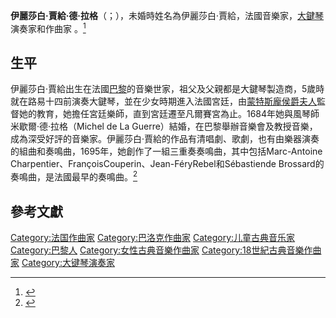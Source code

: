 {{noteTA
|T = zh-cn:伊丽莎白·雅凯·德拉盖尔; zh-tw:伊麗莎白·賈給·德·拉格;
|1=zh-cn:德拉盖尔; zh-tw:德·拉格;
|2=zh-cn:雅凯; zh-tw:賈給
}}
'''伊麗莎白·賈給·德·拉格'''（{{lang-fr|Élisabeth Jacquet de La Guerre}}；{{bd|1665年|3月17日|1729年|6月27日}}），未婚時姓名為伊麗莎白·賈給，法國音樂家，[[大鍵琴|大鍵琴]]演奏家和作曲家 。<ref>{{Cite web |url=http://www.thefamouspeople.com/profiles/elisabeth-claude-jacquet-de-la-guerre-470.php |title=Elisabeth Claude Jacquet De La Guerre |access-date=2017-02-25 |archive-date=2020-10-30 |archive-url=https://web.archive.org/web/20201030190556/https://www.thefamouspeople.com/profiles/elisabeth-claude-jacquet-de-la-guerre-470.php }}</ref>

==生平==
伊麗莎白·賈給出生在法國[[巴黎|巴黎]]的音樂世家，祖父及父親都是大鍵琴製造商，5歲時就在路易十四前演奏大鍵琴，並在少女時期進入法國宮廷，由[[弗朗索瓦絲·阿泰納伊斯·德·羅什舒阿爾，蒙特斯龐侯爵夫人|蒙特斯龐侯爵夫人]]監督她的教育，她擔任宮廷樂師，直到宮廷遷至凡爾賽宮為止。1684年她與風琴師米歇爾·德·拉格（Michel de La Guerre）結婚，在巴黎舉辦音樂會及教授音樂，成為深受好評的音樂家。伊麗莎白·賈給的作品有清唱劇、歌劇，也有由樂器演奏的組曲和奏鳴曲，1695年，她創作了一組三重奏奏鳴曲，其中包括Marc-Antoine Charpentier、FrançoisCouperin、Jean-FéryRebel和Sébastiende Brossard的奏鳴曲，是法國最早的奏鳴曲。<ref>{{Cite web |url=http://www.hoasm.org/VIID/DeLaGuerre.html |title=DeLaGuerre |access-date=2017-02-25 |archive-date=2016-03-04 |archive-url=https://web.archive.org/web/20160304191559/http://www.hoasm.org/VIID/DeLaGuerre.html }}</ref>

== 參考文獻 ==
{{Reflist}}

{{Authority control}}

{{DEFAULTSORT:Jacquet de La Guerre, Elisabeth}}
[[Category:法国作曲家|Category:法国作曲家]]
[[Category:巴洛克作曲家|Category:巴洛克作曲家]]
[[Category:儿童古典音乐家|Category:儿童古典音乐家]]
[[Category:巴黎人|Category:巴黎人]]
[[Category:女性古典音樂作曲家|Category:女性古典音樂作曲家]]
[[Category:18世紀古典音樂作曲家|Category:18世紀古典音樂作曲家]]
[[Category:大键琴演奏家|Category:大键琴演奏家]]
